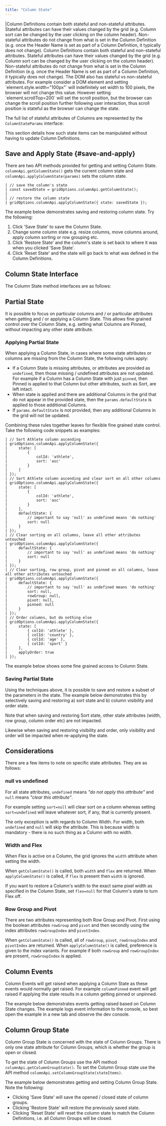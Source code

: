 ```yaml
---
title: "Column State"
---
```

<framework-specific-section frameworks="javascript,angular,vue">
|Column Definitions contain both stateful and non-stateful attributes. Stateful attributes can have their values changed by the grid (e.g. Column sort can be changed by the user clicking on the column header). Non-stateful attributes do not change from what is set in the Column Definition (e.g. once the Header Name is set as part of a Column Definition, it typically does not change).
</framework-specific-section>

<framework-specific-section frameworks="react">
<video-section id="d9Kohpbt42M" title="React Column State" header="true">
Column Definitions contain both stateful and non-stateful attributes. Stateful attributes can have their values changed by the grid (e.g. Column sort can be changed by the user clicking on the column header). Non-stateful attributes do not change from what is set in the Column Definition (e.g. once the Header Name is set as part of a Column Definition, it typically does not change).
</video-section>
</framework-specific-section>

<note>
The DOM also has stateful vs non-stateful attributes. For example consider a DOM element and setting 
`element.style.width="100px"` will indefinitely set width to 100 pixels, the browser will not change this value. 
However setting `element.scrollTop=200` will set the scroll position, but the browser can change the scroll
position further following user interaction, thus scroll position is stateful as the browser can change
the state.
</note>

The full list of stateful attributes of Columns are represented by the `ColumnStateParams` interface:

<interface-documentation interfaceName='ColumnStateParams' ></interface-documentation>

This section details how such state items can be manipulated without having to update Column Definitions.

## Save and Apply State {#save-and-apply}

There are two API methods provided for getting and setting Column State. `columnApi.getColumnState()` gets the current
column state and `columnApi.applyColumnState(params)` sets the column state.

```
| // save the column's state
| const savedState = gridOptions.columnApi.getColumnState();
|
| // restore the column state
| gridOptions.columnApi.applyColumnState({ state: savedState });
```

The example below demonstrates saving and restoring column state. Try the following:

1. Click 'Save State' to save the Column State.
1. Change some column state e.g. resize columns, move columns around, apply column sorting or row grouping etc.
1. Click 'Restore State' and the column's state is set back to where it was when you clicked 'Save State'.
1. Click 'Reset State' and the state will go back to what was defined in the Column Definitions.

<GridExampleRunner title='Save and Apply State' name='save-apply-state' type='generated' options='{ "enterprise": true, "modules": ["clientside", "rowgrouping", "columnpanel"] }'></GridExampleRunner>

## Column State Interface

The Column State method interfaces are as follows:

<api-documentation source='column-api/api.json' section='state' names='["getColumnState", "applyColumnState"]'></api-documentation>

## Partial State

It is possible to focus on particular columns and / or particular attributes when getting and / or applying a Column
State. This allows fine grained control over the Column State, e.g. setting what Columns are Pinned, without impacting
any other state attribute.

### Applying Partial State

When applying a Column State, in cases where some state attributes or columns are missing from the Column State,
the following rules apply:

- If a Column State is missing attributes, or attributes are provided as `undefined`, then those missing / undefined
attributes are not updated. For example if a Column has a Column State with just `pinned`, then Pinned is applied to
that Column but other attributes, such as Sort, are left intact.
- When state is applied and there are additional Columns in the grid that do not appear in the provided state, then the
`params.defaultState` is applied to those additional Columns.
- If `params.defaultState` is not provided, then any additional Columns in the grid will not be updated.

Combining these rules together leaves for flexible fine grained state control. Take the following code snippets as
examples:

```
| // Sort Athlete column ascending
| gridOptions.columnApi.applyColumnState({
|     state: [
|         {
|             colId: 'athlete',
|             sort: 'asc'
|         }
|     ]
| });
| // Sort Athlete column ascending and clear sort on all other columns
| gridOptions.columnApi.applyColumnState({
|     state: [
|         {
|             colId: 'athlete',
|             sort: 'asc'
|         }
|     ],
|     defaultState: {
|         // important to say 'null' as undefined means 'do nothing'
|         sort: null
|     }
| });
| // Clear sorting on all columns, leave all other attributes untouched
| gridOptions.columnApi.applyColumnState({
|     defaultState: {
|         // important to say 'null' as undefined means 'do nothing'
|         sort: null
|     }
| });
| // Clear sorting, row group, pivot and pinned on all columns, leave all other attributes untouched
| gridOptions.columnApi.applyColumnState({
|     defaultState: {
|         // important to say 'null' as undefined means 'do nothing'
|         sort: null,
|         rowGroup: null,
|         pivot: null,
|         pinned: null
|     }
| });
| // Order columns, but do nothing else
| gridOptions.columnApi.applyColumnState({
|     state: [
|         { colId: 'athlete' },
|         { colId: 'country' },
|         { colId: 'age' },
|         { colId: 'sport' }
|     ],
|     applyOrder: true
| });
```

The example below shows some fine grained access to Column State.

<GridExampleRunner title='Fine Grained State' name='fine-grained-state' type='mixed' options='{ "enterprise": true, "modules": ["clientside", "rowgrouping", "columnpanel"] }'></GridExampleRunner>

### Saving Partial State

Using the techniques above, it is possible to save and restore a subset of the parameters in the state.
The example below demonstrates this by selectively saving and restoring a) sort state and
b) column visibility and order state.

Note that when saving and restoring Sort state, other state attributes (width, row group, column order etc)
are not impacted.

Likewise when saving and restoring visibility and order, only visibility and order will be impacted when
re-applying the state.

<GridExampleRunner title='Selective State' name='selective-state' type='generated' options='{ "enterprise": true, "modules": ["clientside", "rowgrouping", "columnpanel"] }'></GridExampleRunner>

## Considerations

There are a few items to note on specific state attributes. They are as follows:

### **null** vs **undefined**

For all state attributes, `undefined` means _"do not apply this attribute"_ and `null` means _"clear this attribute"_.

For example setting `sort=null` will clear sort on a column whereas setting
`sort=undefined` will leave whatever sort, if any, that is currently present.

The only exception is with regards to Column Width. For width, both `undefined`
and `null` will skip the attribute. This is because width is mandatory - there
is no such thing as a Column with no width.

### Width and Flex

When Flex is active on a Column, the grid ignores the `width` attribute when setting the width.

When `getColumnState()` is called, both `width` and `flex` are returned.
When `applyColumnState()` is called, if `flex` is present then `width` is
ignored.

If you want to restore a Column's width to the exact same pixel width as specified in the Column State,
set `flex=null` for that Column's state to turn Flex off.

### Row Group and Pivot

There are two attributes representing both Row Group and Pivot. First using the boolean attributes
`rowGroup` and `pivot` and then secondly using the index attributes `rowGroupIndex`
and `pivotIndex`.

When `getColumnState()` is called, all of `rowGroup`, `pivot`,
`rowGroupIndex` and `pivotIndex` are returned. When
`applyColumnState()` is called, preference is given to the index variants. For example
if both `rowGroup` and `rowGroupIndex` are present, `rowGroupIndex`
is applied.

## Column Events

Column Events will get raised when applying a Column State as these events would
normally get raised. For example `columnPinned` event will get raised if applying
the state results in a column getting pinned or unpinned.

The example below demonstrates events getting raised based on Column State changes.
The example logs event information to the console, so best open the example in
a new tab and observe the dev console.

<GridExampleRunner title='Column Events' name='column-events' type='generated' options='{ "enterprise": true, "modules": ["clientside", "rowgrouping"] }'></GridExampleRunner>

## Column Group State

Column Group State is concerned with the state of Column Groups. There is only one state attribute for Column Groups,
which is whether the group is open or closed.

To get the state of Column Groups use the API method `columnApi.getColumnGroupState()`. To
set the Column Group state use the API method `columnApi.setColumnGroupState(stateItems)`.

<api-documentation source='column-api/api.json' section='state' names='["getColumnGroupState", "setColumnGroupState"]' ></api-documentation>

The example below demonstrates getting and setting Column Group State. Note the following:

- Clicking 'Save State' will save the opened / closed state of column groups.
- Clicking 'Restore State' will restore the previously saved state.
- Clicking 'Reset State' will reset the column state to match the Column Definitions,
i.e. all Column Groups will be closed.

<GridExampleRunner title='Column Group State' name='column-group-state' type='generated' options='{ "enterprise": true, "modules": ["clientside", "rowgrouping"] }'></GridExampleRunner>
